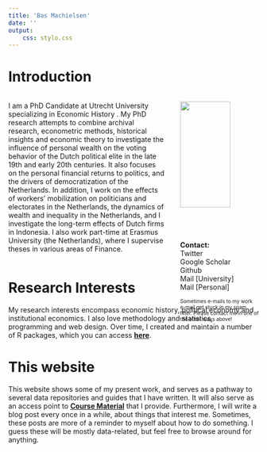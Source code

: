 ```yaml
---
title: 'Bas Machielsen'
date: ''
output:
    css: stylo.css
---
```


<link rel="stylesheet" href="https://cdnjs.cloudflare.com/ajax/libs/font-awesome/4.7.0/css/font-awesome.min.css">

# Introduction

:::: {style="display: grid; grid-template-columns: 2fr 1fr; grid-column-gap: 30px;"}

::: {}

I am a PhD Candidate at Utrecht University specializing in Economic History . My PhD research attempts to combine archival research, econometric methods, historical insights and economic theory to investigate the influence of personal wealth on the voting behavior of the Dutch political elite in the late 19th and early 20th centuries. It also focuses on the personal financial returns to politics, and the drivers of democratization of the Netherlands. In addition, I work on the effects of workers' mobilization on politicians and electorates in the Netherlands, the dynamics of wealth and inequality in the Netherlands, and I investigate the long-term effects of Dutch firms in Indonesia. I also work part-time  at Erasmus University (the Netherlands), where I supervise theses in various areas of Finance.  

:::

::: {}

![](/bas.JPG){width=80%}

__Contact:__        
<a href="http://www.twitter.com/basss92" class="fa fa-twitter"></a> Twitter  
<a href="https://scholar.google.com/citations?user=bS8uo44AAAAJ&hl=en&oi=ao" class="fa fa-google"></a> Google Scholar  
<a href="http://www.github.com/basm92" class="fa fa-github"></a>  Github  
<a href="mailto:a.h.machielsen@uu.nl" class="fa fa-envelope"></a>  Mail [University]  
<a href="mailto:basmachielsen@live.nl" class="fa fa-envelope"></a>  Mail [Personal]  

<p style="font-size:10px">Sometimes e-mails to my work e-mail get stuck in my spam filter. Please contact me in one of the other ways above!</p>
:::

::::

# Research Interests 

My research interests encompass economic history, political economy and institutional economics. I also love methodology and statistics, programming and web design. Over time, I created and maintain a number of R packages, which you can access [**here**](/packages). 


# This website

This website shows some of my present work, and serves as a pathway to several data repositories and guides that I have written. It will also serve as an access point to [**Course Material**](/classes) that I provide. Furthermore, I will write a blog post every once in a while, about things that interest me. Sometimes, these posts are more of a reminder to myself about how to do something. I guess these will be mostly data-related, but feel free to browse around for anything. 

